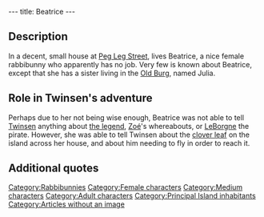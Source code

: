 ---
title: Beatrice
---

{{Character|
Name=Beatrice|
Image=DIVERS.gif|
Race=[[Rabbibunny]]|
Gender=Female|
Size=Medium|
Age=Adult}}

{{Quote|
Quote=My poor friend! I really don't know what you are talking about.|
Character=Beatrice}}

==Description==
In a decent, small house at [[Peg Leg Street]], lives Beatrice, a nice female rabbibunny who apparently has no job. Very few is known about Beatrice, except that she has a sister living in the [[Old Burg]], named Julia.

==Role in Twinsen's adventure==
Perhaps due to her not being wise enough, Beatrice was not able to tell [[Twinsen]] anything about [[Legend of Sendell|the legend]], [[Zoé]]'s whereabouts, or [[LeBorgne]] the pirate. However, she was able to tell Twinsen about the [[clover leaf]] on the island across her house, and about him needing to fly in order to reach it.

==Additional quotes==
{{Quote|
Quote=You know Julia? She is a nice girl. She watches a bit too much TV, but there is some truth in her story: someone left a box for clover leaves on the islet in front of my house. It is too shallow for a boat to get there by water, and since the bridge leading to the islet has collapsed, the only way to get there is to fly.|
Character=Beatrice}}
{{Quote|
Quote=I've got to tell you something. It's awful! My best friend (Beatrice) is in love with Steven. But Paul, Steven's half brother, left Cindy when Linda got out of the clinic after her bobsleigh accident. But not for Linda, for Tatjana! Only Serge (who secretly admires Steven) has been trying for months to win the love of Tatjana who refuses to talk to Christy since she died. All the while Stephanie - who remarried Serge - discovered the letter from Paulina in which she explained where was the box of clover leaves left behind by Roy. So, evidently, Beatrice wonders if Linda knows about the accident. You get all that?|
Character=[[Julia]]}}
{{Quote|
Quote=Go see Beatrice and tell her that Julia sent you. She'll explain all that better than I can. She lives on the outskirts of the Old Burg, in a house next to the sea, on Peg Leg Street.|
Character=[[Julia]]}}

[[Category:Rabbibunnies]]
[[Category:Female characters]]
[[Category:Medium characters]]
[[Category:Adult characters]]
[[Category:Principal Island inhabitants]]
[[Category:Articles without an image]]
